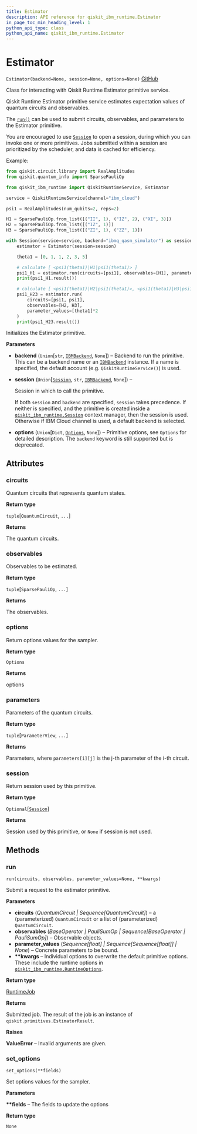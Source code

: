 ```yaml
---
title: Estimator
description: API reference for qiskit_ibm_runtime.Estimator
in_page_toc_min_heading_level: 1
python_api_type: class
python_api_name: qiskit_ibm_runtime.Estimator
---
```


# Estimator

<span id="qiskit_ibm_runtime.Estimator" />

`Estimator(backend=None, session=None, options=None)` [GitHub](https://github.com/qiskit/qiskit-ibm-runtime/tree/stable/0.15/qiskit_ibm_runtime/estimator.py "view source code")

Class for interacting with Qiskit Runtime Estimator primitive service.

Qiskit Runtime Estimator primitive service estimates expectation values of quantum circuits and observables.

The [`run()`](#qiskit_ibm_runtime.Estimator.run "qiskit_ibm_runtime.Estimator.run") can be used to submit circuits, observables, and parameters to the Estimator primitive.

You are encouraged to use [`Session`](qiskit_ibm_runtime.Session "qiskit_ibm_runtime.Session") to open a session, during which you can invoke one or more primitives. Jobs submitted within a session are prioritized by the scheduler, and data is cached for efficiency.

Example:

```python
from qiskit.circuit.library import RealAmplitudes
from qiskit.quantum_info import SparsePauliOp

from qiskit_ibm_runtime import QiskitRuntimeService, Estimator

service = QiskitRuntimeService(channel="ibm_cloud")

psi1 = RealAmplitudes(num_qubits=2, reps=2)

H1 = SparsePauliOp.from_list([("II", 1), ("IZ", 2), ("XI", 3)])
H2 = SparsePauliOp.from_list([("IZ", 1)])
H3 = SparsePauliOp.from_list([("ZI", 1), ("ZZ", 1)])

with Session(service=service, backend="ibmq_qasm_simulator") as session:
    estimator = Estimator(session=session)

    theta1 = [0, 1, 1, 2, 3, 5]

    # calculate [ <psi1(theta1)|H1|psi1(theta1)> ]
    psi1_H1 = estimator.run(circuits=[psi1], observables=[H1], parameter_values=[theta1])
    print(psi1_H1.result())

    # calculate [ <psi1(theta1)|H2|psi1(theta1)>, <psi1(theta1)|H3|psi1(theta1)> ]
    psi1_H23 = estimator.run(
        circuits=[psi1, psi1],
        observables=[H2, H3],
        parameter_values=[theta1]*2
    )
    print(psi1_H23.result())
```

Initializes the Estimator primitive.

**Parameters**

*   **backend** (`Union`\[`str`, [`IBMBackend`](qiskit_ibm_runtime.IBMBackend "qiskit_ibm_runtime.ibm_backend.IBMBackend"), `None`]) – Backend to run the primitive. This can be a backend name or an [`IBMBackend`](qiskit_ibm_runtime.IBMBackend "qiskit_ibm_runtime.IBMBackend") instance. If a name is specified, the default account (e.g. `QiskitRuntimeService()`) is used.

*   **session** (`Union`\[[`Session`](qiskit_ibm_runtime.Session "qiskit_ibm_runtime.session.Session"), `str`, [`IBMBackend`](qiskit_ibm_runtime.IBMBackend "qiskit_ibm_runtime.ibm_backend.IBMBackend"), `None`]) –

    Session in which to call the primitive.

    If both `session` and `backend` are specified, `session` takes precedence. If neither is specified, and the primitive is created inside a [`qiskit_ibm_runtime.Session`](qiskit_ibm_runtime.Session "qiskit_ibm_runtime.Session") context manager, then the session is used. Otherwise if IBM Cloud channel is used, a default backend is selected.

*   **options** (`Union`\[`Dict`, [`Options`](qiskit_ibm_runtime.options.Options "qiskit_ibm_runtime.options.options.Options"), `None`]) – Primitive options, see `Options` for detailed description. The `backend` keyword is still supported but is deprecated.

## Attributes

<span id="qiskit_ibm_runtime.Estimator.circuits" />

### circuits

Quantum circuits that represents quantum states.

**Return type**

`tuple`\[`QuantumCircuit`, `...`]

**Returns**

The quantum circuits.

<span id="qiskit_ibm_runtime.Estimator.observables" />

### observables

Observables to be estimated.

**Return type**

`tuple`\[`SparsePauliOp`, `...`]

**Returns**

The observables.

<span id="qiskit_ibm_runtime.Estimator.options" />

### options

Return options values for the sampler.

**Return type**

`Options`

**Returns**

options

<span id="qiskit_ibm_runtime.Estimator.parameters" />

### parameters

Parameters of the quantum circuits.

**Return type**

`tuple`\[`ParameterView`, `...`]

**Returns**

Parameters, where `parameters[i][j]` is the j-th parameter of the i-th circuit.

<span id="qiskit_ibm_runtime.Estimator.session" />

### session

Return session used by this primitive.

**Return type**

`Optional`\[[`Session`](qiskit_ibm_runtime.Session "qiskit_ibm_runtime.session.Session")]

**Returns**

Session used by this primitive, or `None` if session is not used.

## Methods

### run

<span id="qiskit_ibm_runtime.Estimator.run" />

`run(circuits, observables, parameter_values=None, **kwargs)`

Submit a request to the estimator primitive.

**Parameters**

*   **circuits** (*QuantumCircuit | Sequence\[QuantumCircuit]*) – a (parameterized) `QuantumCircuit` or a list of (parameterized) `QuantumCircuit`.
*   **observables** (*BaseOperator | PauliSumOp | Sequence\[BaseOperator | PauliSumOp]*) – Observable objects.
*   **parameter\_values** (*Sequence\[float] | Sequence\[Sequence\[float]] | None*) – Concrete parameters to be bound.
*   **\*\*kwargs** – Individual options to overwrite the default primitive options. These include the runtime options in [`qiskit_ibm_runtime.RuntimeOptions`](qiskit_ibm_runtime.RuntimeOptions "qiskit_ibm_runtime.RuntimeOptions").

**Return type**

[RuntimeJob](qiskit_ibm_runtime.RuntimeJob "qiskit_ibm_runtime.RuntimeJob")

**Returns**

Submitted job. The result of the job is an instance of `qiskit.primitives.EstimatorResult`.

**Raises**

**ValueError** – Invalid arguments are given.

### set\_options

<span id="qiskit_ibm_runtime.Estimator.set_options" />

`set_options(**fields)`

Set options values for the sampler.

**Parameters**

**\*\*fields** – The fields to update the options

**Return type**

`None`

